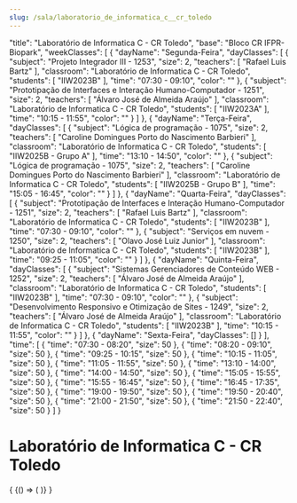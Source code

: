 ```yaml
---
slug: /sala/laboratorio_de_informatica_c__cr_toledo
---
```


  "title": "Laboratório de Informatica C - CR Toledo",
  "base": "Bloco CR IFPR-Biopark",
  "weekClasses": [
    {
      "dayName": "Segunda-Feira",
      "dayClasses": [
        {
          "subject": "Projeto Integrador III - 1253",
          "size": 2,
          "teachers": [
            "Rafael Luis Bartz"
          ],
          "classroom": "Laboratório de Informatica C - CR Toledo",
          "students": [
            "IIW2023B"
          ],
          "time": "07:30 - 09:10",
          "color": ""
        },
        {
          "subject": "Prototipação de Interfaces e Interação Humano-Computador - 1251",
          "size": 2,
          "teachers": [
            "Álvaro José de Almeida Araújo"
          ],
          "classroom": "Laboratório de Informatica C - CR Toledo",
          "students": [
            "IIW2023A"
          ],
          "time": "10:15 - 11:55",
          "color": ""
        }
      ]
    },
    {
      "dayName": "Terça-Feira",
      "dayClasses": [
        {
          "subject": "Lógica de programação - 1075",
          "size": 2,
          "teachers": [
            "Caroline Domingues Porto do Nascimento Barbieri"
          ],
          "classroom": "Laboratório de Informatica C - CR Toledo",
          "students": [
            "IIW2025B - Grupo A"
          ],
          "time": "13:10 - 14:50",
          "color": ""
        },
        {
          "subject": "Lógica de programação - 1075",
          "size": 2,
          "teachers": [
            "Caroline Domingues Porto do Nascimento Barbieri"
          ],
          "classroom": "Laboratório de Informatica C - CR Toledo",
          "students": [
            "IIW2025B - Grupo B"
          ],
          "time": "15:05 - 16:45",
          "color": ""
        }
      ]
    },
    {
      "dayName": "Quarta-Feira",
      "dayClasses": [
        {
          "subject": "Prototipação de Interfaces e Interação Humano-Computador - 1251",
          "size": 2,
          "teachers": [
            "Rafael Luis Bartz"
          ],
          "classroom": "Laboratório de Informatica C - CR Toledo",
          "students": [
            "IIW2023B"
          ],
          "time": "07:30 - 09:10",
          "color": ""
        },
        {
          "subject": "Serviços em nuvem - 1250",
          "size": 2,
          "teachers": [
            "Olavo José Luiz Junior"
          ],
          "classroom": "Laboratório de Informatica C - CR Toledo",
          "students": [
            "IIW2023B"
          ],
          "time": "09:25 - 11:05",
          "color": ""
        }
      ]
    },
    {
      "dayName": "Quinta-Feira",
      "dayClasses": [
        {
          "subject": "Sistemas Gerenciadores de Conteúdo WEB - 1252",
          "size": 2,
          "teachers": [
            "Álvaro José de Almeida Araújo"
          ],
          "classroom": "Laboratório de Informatica C - CR Toledo",
          "students": [
            "IIW2023B"
          ],
          "time": "07:30 - 09:10",
          "color": ""
        },
        {
          "subject": "Desenvolvimento Responsivo e Otimização de Sites - 1249",
          "size": 2,
          "teachers": [
            "Álvaro José de Almeida Araújo"
          ],
          "classroom": "Laboratório de Informatica C - CR Toledo",
          "students": [
            "IIW2023B"
          ],
          "time": "10:15 - 11:55",
          "color": ""
        }
      ]
    },
    {
      "dayName": "Sexta-Feira",
      "dayClasses": []
    }
  ],
  "time": [
    {
      "time": "07:30 - 08:20",
      "size": 50
    },
    {
      "time": "08:20 - 09:10",
      "size": 50
    },
    {
      "time": "09:25 - 10:15",
      "size": 50
    },
    {
      "time": "10:15 - 11:05",
      "size": 50
    },
    {
      "time": "11:05 - 11:55",
      "size": 50
    },
    {
      "time": "13:10 - 14:00",
      "size": 50
    },
    {
      "time": "14:00 - 14:50",
      "size": 50
    },
    {
      "time": "15:05 - 15:55",
      "size": 50
    },
    {
      "time": "15:55 - 16:45",
      "size": 50
    },
    {
      "time": "16:45 - 17:35",
      "size": 50
    },
    {
      "time": "19:00 - 19:50",
      "size": 50
    },
    {
      "time": "19:50 - 20:40",
      "size": 50
    },
    {
      "time": "21:00 - 21:50",
      "size": 50
    },
    {
      "time": "21:50 - 22:40",
      "size": 50
    }
  ]
}

# Laboratório de Informatica C - CR Toledo

<div>
  {
    <BrowserOnly>
      {() => (
        <Grid
          title={data.title}
          weekClasses={data.weekClasses}
          time={data.time}
        />
      )}
    </BrowserOnly>
  }
</div>
